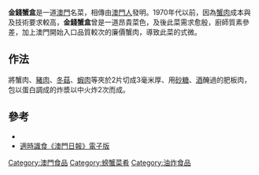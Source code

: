 {{no footnotes|time=2015-08-03T13:40:09+00:00}}
'''金錢蟹盒'''是一道[[澳門|澳門]]名菜，相傳由[[澳門人|澳門人]]發明。1970年代以前，因為[[蟹肉|蟹肉]]成本與及技術要求較高，'''金錢蟹盒'''曾是一道昂貴菜色，及後此菜需求愈殷，廚師質素參差，加上澳門開始入口品質較次的廉價蟹肉，導致此菜的式微。

== 作法 ==

將蟹肉、[[豬肉|豬肉]]、[[冬菇|冬菇]]、[[蝦肉|蝦肉]]等夾於2片切成3毫米厚、用[[砂糖|砂糖]]、[[酒|酒]]醃過的肥板肉，包以蛋白調成的炸漿以中火炸2次而成。

== 參考 ==

* {{cite book |author=澳門中廚協會 |title=《澳門名菜(懷舊篇)》 |pages=10-11頁 |publisher=澳門日報出版社 |location=澳門 |isbn=9789993732747 |date=2010年11月}}
* [https://web.archive.org/web/20150908161153/http://www.macaodaily.com/html/2014-08/18/content_927809.htm 適時識食《澳門日報》電子版]

{{food-stub}}

[[Category:澳門食品|Category:澳門食品]]
[[Category:螃蟹菜肴|Category:螃蟹菜肴]]
[[Category:油炸食品|Category:油炸食品]]